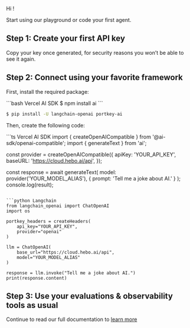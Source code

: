 
<Logo className="hidden md:flex" />

<p className="text-base font-semibold">Hi <UserName />!</p>

Start using our playground or code your first agent.

## Step 1: Create your first API key

<GenerateApiKey />
Copy your key once generated, for security reasons you won’t be able to see it again.

## Step 2: Connect using your favorite framework

First, install the required package:

<CodeGroup>
```bash Vercel AI SDK
$ npm install ai
```

```bash Langchain
$ pip install -U langchain-openai portkey-ai
```
</CodeGroup>

Then, create the following code:

<CodeGroup>
```ts Vercel AI SDK
import { createOpenAICompatible } from '@ai-sdk/openai-compatible';
import { generateText } from 'ai';

const provider = createOpenAICompatible({
    apiKey: 'YOUR_API_KEY',
    baseURL: 'https://cloud.hebo.ai/api',
});

const response = await generateText(
    model: provider('YOUR_MODEL_ALIAS'),
    { prompt: 'Tell me a joke about AI.' }
);
console.log(result);
```

```python Langchain
from langchain_openai import ChatOpenAI
import os

portkey_headers = createHeaders(
    api_key="YOUR_API_KEY",
    provider="openai"
)

llm = ChatOpenAI(
    base_url="https://cloud.hebo.ai/api",
    model="YOUR_MODEL_ALIAS"
)

response = llm.invoke("Tell me a joke about AI.")
print(response.content)
```
</CodeGroup>

## Step 3: Use your evaluations & observability tools as usual

Continue to read our full documentation to [learn more](https://docs.hebo.ai/hebo_eval)
